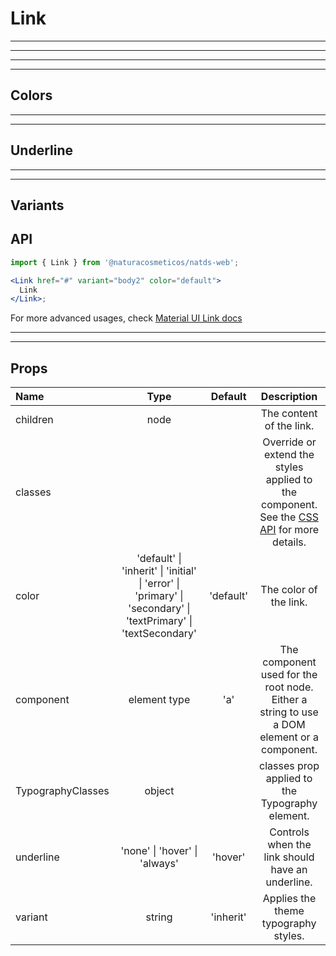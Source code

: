 
# Link

---

---

---

---

## Colors

<Provider theme={themes.natura.light}>
  <ComponentWithLabel componentList={colors} />
</Provider>

---

---

## Underline

<Provider theme={themes.natura.light}>
  <ComponentWithLabel componentList={underlines} />
</Provider>

---

---

## Variants

<Provider theme={themes.natura.light}>
  <ComponentWithLabel componentList={variants} />
</Provider>

## API

```jsx highlight-line="2"
import { Link } from '@naturacosmeticos/natds-web';

<Link href="#" variant="body2" color="default">
  Link
</Link>;
```

For more advanced usages, check [Material UI Link docs](https://material-ui.com/components/links/)

---

---

## Props

| Name              |                                                      Type                                                      |  Default  |                                                            Description                                                             |
| :---------------- | :------------------------------------------------------------------------------------------------------------: | :-------: | :--------------------------------------------------------------------------------------------------------------------------------: |
| children          |                                                      node                                                      |           |                                                      The content of the link.                                                      |
| classes           |                                                                                                                |           | Override or extend the styles applied to the component. See the [CSS API](https://material-ui.com/api/link/#css) for more details. |
| color             | 'default' \| 'inherit' \| 'initial' \| 'error' \| 'primary' \| 'secondary' \| 'textPrimary' \| 'textSecondary' | 'default' |                                                       The color of the link.                                                       |
| component         |                                                  element type                                                  |    'a'    |                     The component used for the root node. Either a string to use a DOM element or a component.                     |
| TypographyClasses |                                                     object                                                     |           |                                          classes prop applied to the Typography element.                                           |
| underline         |                                         'none' \| 'hover' \| 'always'                                          |  'hover'  |                                          Controls when the link should have an underline.                                          |
| variant           |                                                     string                                                     | 'inherit' |                                                Applies the theme typography styles.                                                |
